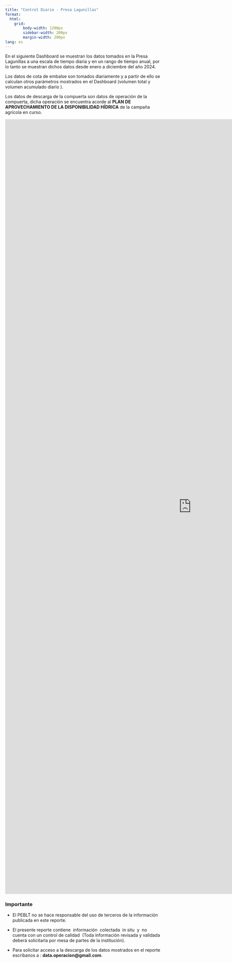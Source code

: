 ```yaml
---
title: "Control Diario - Presa Lagunillas"
format: 
  html:
    grid: 
        body-width: 1200px
        sidebar-width: 200px
        margin-width: 200px
lang: es
---
```


En el siguiente Dashboard se muestran los datos tomados en la Presa Lagunillas a una escala de tiempo diaria y en un rango de tiempo anual, por lo tanto se muestran dichos datos desde enero a diciembre del año 2024.

Los datos de cota de embalse son tomados diariamente y a partir de ello se calculan otros parámetros mostrados en el Dashboard (volumen total y volumen acumulado diario ).

Los datos de descarga de la compuerta son datos de operación de la compuerta, dicha operación se encuentra acorde al **PLAN DE APROVECHAMIENTO DE LA DISPONIBILIDAD HÍDRICA** de la campaña agrícola en curso.

```{=html}

<iframe width="1200" height="2500" src="https://datastudio.google.com/embed/reporting/8e6dacb4-1d84-454d-8e88-91b41fcad71a/page/qX5SC" frameborder="0" style="border:0" allowfullscreen=""></iframe>
```
### **Importante**

-   El PEBLT no se hace responsable del uso de terceros de la información publicada en este reporte.

-   El presente reporte contiene  información  colectada  in situ  y  no cuenta con un control de calidad  (Toda información revisada y validada deberá solicitarla por mesa de partes de la institución).

-   Para solicitar acceso a la descarga de los datos mostrados en el reporte escribanos a : **data.operacion\@gmail.com**.

